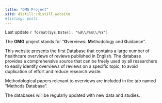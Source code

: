 ```yaml
---
title: "OMG Project"
site: distill::distill_website
#listing: posts
---
```

Last update `r format(Sys.Date(), "%d\\/%m\\/%Y")`

The **OMG** project stands for "**O**verviews: **M**ethodology and **G**uidance".

This website presents the first Database that contains a large number of healthcare overviews of reviews published in English. 
The database provides a comprehensive source that can be freely used by all researchers to easily identify overviews of reviews on a specific topic, to avoid duplication of effort and reduce research waste. 

Methodological papers relevant to overviews are included in the tab named "Methods Database".

The databases will be regularly updated with new data and studies.







